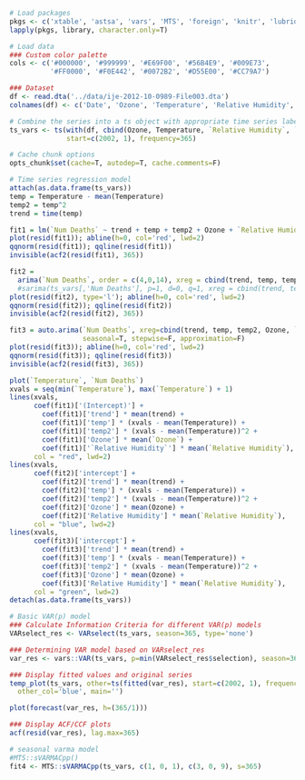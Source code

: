 

```r
# Load packages
pkgs <- c('xtable', 'astsa', 'vars', 'MTS', 'foreign', 'knitr', 'lubridate')
lapply(pkgs, library, character.only=T)

# Load data
### Custom color palette
cols <- c('#000000', '#999999', '#E69F00', '#56B4E9', '#009E73',
          '#FF0000', '#F0E442', '#0072B2', '#D55E00', '#CC79A7')

### Dataset
df <- read.dta('../data/ije-2012-10-0989-File003.dta')
colnames(df) <- c('Date', 'Ozone', 'Temperature', 'Relative Humidity', 'Num Deaths')

# Combine the series into a ts object with appropriate time series labeling
ts_vars <- ts(with(df, cbind(Ozone, Temperature, `Relative Humidity`, `Num Deaths`)),
              start=c(2002, 1), frequency=365)

# Cache chunk options
opts_chunk$set(cache=T, autodep=T, cache.comments=F)
```

```r
# Time series regression model
attach(as.data.frame(ts_vars))
temp = Temperature - mean(Temperature)
temp2 = temp^2
trend = time(temp)

fit1 = lm(`Num Deaths` ~ trend + temp + temp2 + Ozone + `Relative Humidity`, na.action=NULL)
plot(resid(fit1)); abline(h=0, col='red', lwd=2)
qqnorm(resid(fit1)); qqline(resid(fit1))
invisible(acf2(resid(fit1), 365))

fit2 = 
  arima(`Num Deaths`, order = c(4,0,14), xreg = cbind(trend, temp, temp2, Ozone, `Relative Humidity`))
  #sarima(ts_vars[,'Num Deaths'], p=1, d=0, q=1, xreg = cbind(trend, temp, temp2, `Ozone, `Relative Humidity`))
plot(resid(fit2), type='l'); abline(h=0, col='red', lwd=2)
qqnorm(resid(fit2)); qqline(resid(fit2))
invisible(acf2(resid(fit2), 365))

fit3 = auto.arima(`Num Deaths`, xreg=cbind(trend, temp, temp2, Ozone, `Relative Humidity`),
                  seasonal=T, stepwise=F, approximation=F)
plot(resid(fit3)); abline(h=0, col='red', lwd=2)
qqnorm(resid(fit3)); qqline(resid(fit3))
invisible(acf2(resid(fit3), 365))

plot(`Temperature`, `Num Deaths`)
xvals = seq(min(`Temperature`), max(`Temperature`) + 1)
lines(xvals, 
      coef(fit1)['(Intercept)'] + 
        coef(fit1)['trend'] * mean(trend) + 
        coef(fit1)['temp'] * (xvals - mean(Temperature)) + 
        coef(fit1)['temp2'] * (xvals - mean(Temperature))^2 + 
        coef(fit1)['Ozone'] * mean(`Ozone`) + 
        coef(fit1)['`Relative Humidity`'] * mean(`Relative Humidity`), 
      col = "red", lwd=2)
lines(xvals,
      coef(fit2)['intercept'] + 
        coef(fit2)['trend'] * mean(trend) + 
        coef(fit2)['temp'] * (xvals - mean(Temperature)) + 
        coef(fit2)['temp2'] * (xvals - mean(Temperature))^2 + 
        coef(fit2)['Ozone'] * mean(Ozone) + 
        coef(fit2)['Relative Humidity'] * mean(`Relative Humidity`), 
      col = "blue", lwd=2)
lines(xvals,
      coef(fit3)['intercept'] + 
        coef(fit3)['trend'] * mean(trend) + 
        coef(fit3)['temp'] * (xvals - mean(Temperature)) + 
        coef(fit3)['temp2'] * (xvals - mean(Temperature))^2 + 
        coef(fit3)['Ozone'] * mean(Ozone) + 
        coef(fit3)['Relative Humidity'] * mean(`Relative Humidity`), 
      col = "green", lwd=2)
detach(as.data.frame(ts_vars))
```

```r
# Basic VAR(p) model
### Calculate Information Criteria for different VAR(p) models
VARselect_res <- VARselect(ts_vars, season=365, type='none')

### Determining VAR model based on VARselect_res
var_res <- vars::VAR(ts_vars, p=min(VARselect_res$selection), season=365, type='none')

### Display fitted values and original series
temp_plot(ts_vars, other=ts(fitted(var_res), start=c(2002, 1), frequency=365),
  other_col='blue', main='')

plot(forecast(var_res, h=(365/1)))

### Display ACF/CCF plots
acf(resid(var_res), lag.max=365)
```

```r
# seasonal varma model
#MTS::sVARMACpp()
fit4 <- MTS::sVARMACpp(ts_vars, c(1, 0, 1), c(3, 0, 9), s=365)
```


